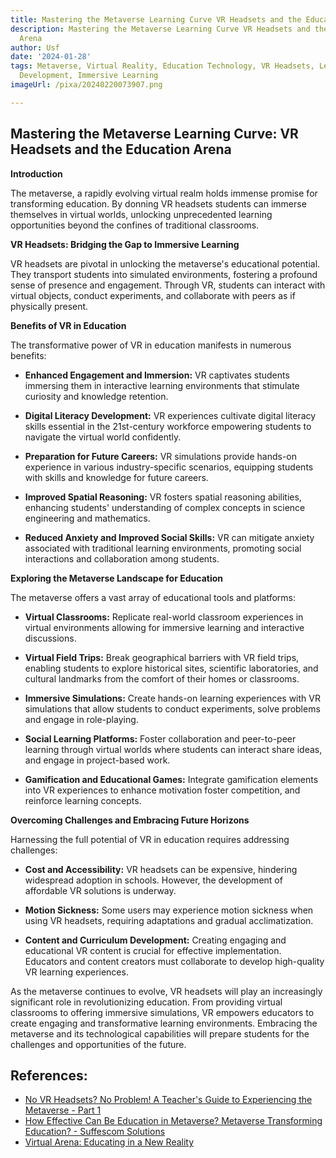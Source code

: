 ```yaml
---
title: Mastering the Metaverse Learning Curve VR Headsets and the Education Arena
description: Mastering the Metaverse Learning Curve VR Headsets and the Education
  Arena
author: Usf
date: '2024-01-28'
tags: Metaverse, Virtual Reality, Education Technology, VR Headsets, Learning and
  Development, Immersive Learning
imageUrl: /pixa/20240220073907.png

---
```

## Mastering the Metaverse  Learning Curve: VR Headsets and the Education Arena

**Introduction**

The  metaverse, a rapidly evolving virtual realm holds immense promise  for transforming education.  By donning VR headsets students can immerse themselves in virtual  worlds,  unlocking unprecedented  learning opportunities beyond the confines of traditional classrooms.

**VR Headsets: Bridging the Gap to Immersive Learning**

VR headsets are pivotal in unlocking the metaverse's educational potential. They transport students into simulated  environments, fostering a profound sense of presence and engagement. Through VR,  students can  interact with virtual objects, conduct experiments, and collaborate with peers as if physically present.

**Benefits of VR in  Education**

The transformative power of VR  in  education manifests in numerous benefits:

- **Enhanced Engagement and Immersion:** VR captivates students immersing them in interactive learning environments that stimulate curiosity and knowledge retention.

- **Digital Literacy Development:** VR experiences cultivate digital  literacy skills essential in the 21st-century workforce  empowering students to navigate the virtual world confidently.

- **Preparation for Future Careers:** VR  simulations provide hands-on experience in various  industry-specific scenarios, equipping students with skills and knowledge for future  careers.

-  **Improved Spatial Reasoning:** VR fosters spatial reasoning abilities, enhancing students' understanding of complex concepts in science engineering and mathematics.

- **Reduced  Anxiety and Improved Social Skills:** VR can mitigate anxiety associated with traditional learning environments, promoting social  interactions and collaboration among students.

**Exploring  the Metaverse Landscape for Education**

The metaverse offers a vast array of educational  tools and  platforms:

-  **Virtual  Classrooms:** Replicate real-world classroom experiences in virtual  environments  allowing for immersive learning and interactive discussions.

- **Virtual Field Trips:** Break  geographical barriers  with VR field  trips, enabling students to explore historical sites, scientific laboratories, and cultural landmarks from the comfort of their homes or classrooms.

- **Immersive Simulations:** Create hands-on learning experiences with  VR simulations  that allow students to conduct experiments, solve problems and engage in role-playing.

-  **Social Learning Platforms:** Foster collaboration and peer-to-peer learning through virtual worlds where students  can interact share ideas, and engage in project-based work.

- **Gamification and Educational Games:** Integrate gamification elements into VR experiences to enhance motivation foster competition, and reinforce learning concepts.

**Overcoming Challenges and Embracing Future Horizons**

Harnessing the full potential of VR in education requires addressing challenges:

- **Cost and Accessibility:** VR headsets can  be expensive, hindering widespread adoption in schools. However, the development of affordable VR solutions is  underway.

- **Motion Sickness:** Some users may experience motion sickness when using VR  headsets, requiring adaptations and gradual acclimatization.

- **Content and Curriculum Development:** Creating engaging and educational VR content is crucial for  effective implementation. Educators  and content creators must collaborate to  develop high-quality VR learning experiences.

As the metaverse continues to evolve, VR headsets will play an  increasingly significant role in  revolutionizing education. From providing virtual classrooms to  offering immersive simulations, VR empowers educators to create engaging and transformative learning environments. Embracing the metaverse and its  technological capabilities will prepare students for the challenges  and opportunities of the future.

## References:
- [No VR Headsets? No Problem! A Teacher's Guide to Experiencing the Metaverse - Part 1](https://www.linkedin.com/pulse/vr-headsets-problem-teachers-guide-experiencing-metaverse-sharma)
- [How Effective Can Be Education in Metaverse? Metaverse Transforming Education? - Suffescom Solutions](https://www.suffescom.com/blog/how-effective-can-be-education-in-metaverse)
- [Virtual Arena: Educating in a New Reality](https://mixed-news.com/en/virtual-arena-educating-in-a-new-reality/)
